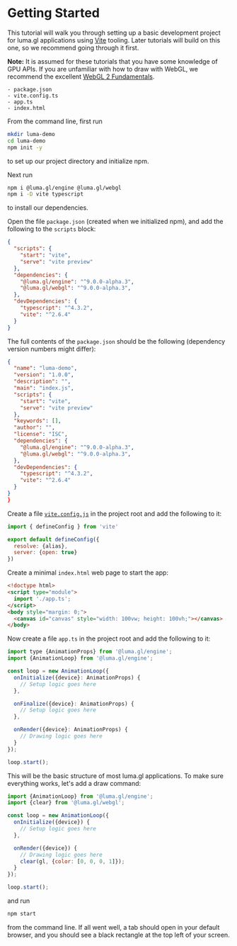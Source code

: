 # Getting Started

This tutorial will walk you through setting up a basic development project for luma.gl applications using [Vite](https://vitejs.dev/) tooling. Later tutorials will build on this one, so we recommend going through it first.

**Note:** It is assumed for these tutorials that you have some knowledge of GPU APIs. If you are unfamiliar with how to draw with WebGL, we recommend the excellent [WebGL 2 Fundamentals](https://webgl2fundamentals.org/).

```
- package.json
- vite.config.ts
- app.ts
- index.html
```

From the command line, first run

```bash
mkdir luma-demo
cd luma-demo
npm init -y
```

to set up our project directory and initialize npm.

Next run

```bash
npm i @luma.gl/engine @luma.gl/webgl
npm i -D vite typescript
```

to install our dependencies.

Open the file `package.json` (created when we initialized npm), and add the following to the `scripts` block:

```json
{
  "scripts": {
    "start": "vite",
    "serve": "vite preview"
  },
  "dependencies": {
    "@luma.gl/engine": "^9.0.0-alpha.3",
    "@luma.gl/webgl": "^9.0.0-alpha.3",
  },
  "devDependencies": {
    "typescript": "^4.3.2",
    "vite": "^2.6.4"
  }
}
```

The full contents of the `package.json` should be the following (dependency version numbers might differ):

```json
{
  "name": "luma-demo",
  "version": "1.0.0",
  "description": "",
  "main": "index.js",
  "scripts": {
    "start": "vite",
    "serve": "vite preview"
  },
  "keywords": [],
  "author": "",
  "license": "ISC",
  "dependencies": {
    "@luma.gl/engine": "^9.0.0-alpha.3",
    "@luma.gl/webgl": "^9.0.0-alpha.3",
  },
  "devDependencies": {
    "typescript": "^4.3.2",
    "vite": "^2.6.4"
  }
}
}
```

Create a file [`vite.config.js`](https://vitejs.dev/config/) in the project root and add the following to it:

```js
import { defineConfig } from 'vite'

export default defineConfig({
  resolve: {alias},
  server: {open: true}
})
```

Create a minimal `index.html` web page to start the app:

```html
<!doctype html>
<script type="module">
  import './app.ts';
</script>
<body style="margin: 0;">
  <canvas id="canvas" style="width: 100vw; height: 100vh;"></canvas>
</body>
```


Now create a file `app.ts` in the project root and add the following to it:

```js
import type {AnimationProps} from '@luma.gl/engine';
import {AnimationLoop} from '@luma.gl/engine';

const loop = new AnimationLoop({
  onInitialize({device}: AnimationProps) {
    // Setup logic goes here
  },

  onFinalize({device}: AnimationProps) {
    // Setup logic goes here
  },

  onRender({device}: AnimationProps) {
    // Drawing logic goes here
  }
});

loop.start();
```

This will be the basic structure of most luma.gl applications. To make sure everything works, let's add a draw command:

```js
import {AnimationLoop} from '@luma.gl/engine';
import {clear} from '@luma.gl/webgl';

const loop = new AnimationLoop({
  onInitialize({device}) {
    // Setup logic goes here
  },

  onRender({device}) {
    // Drawing logic goes here
    clear(gl, {color: [0, 0, 0, 1]});
  }
});

loop.start();
```

and run

```bash
npm start
```

from the command line. If all went well, a tab should open in your default browser, and you should see a black rectangle at the top left of your screen.
